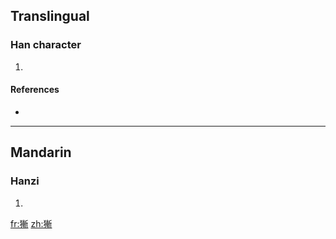 ==Translingual==

===Han character===
{{Han char|rn=94|rad=犬|as=11|sn=14|four=4222<sub>1</sub>|canj=大竹十十中 (KHJJL)}}

# {{defn|Han|sort=犬11}}

====References====
* {{Han ref|kx=0718.010|dkj=20645|dj=1129.150|hdz=21364.210|uh=7351|ud=29521|bh=E2CC|bd=58060}}

----

==Mandarin==

===Hanzi===
{{cmn-hanzi|pin=[[chán]] ([[chan2]])|wg=ch'an<sup>2</sup>}}

# {{defn|Mandarin|sort=犬11}}

[[fr:獑]]
[[zh:獑]]